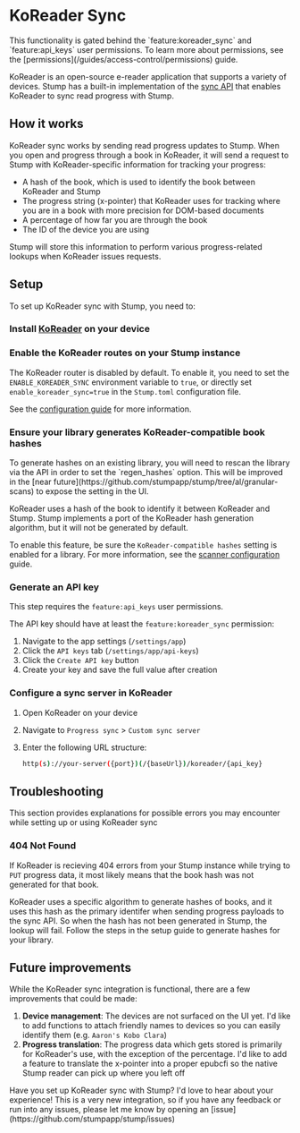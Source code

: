 
# KoReader Sync

<Callout emoji="🔐">
	This functionality is gated behind the `feature:koreader_sync` and `feature:api_keys` user
	permissions. To learn more about permissions, see the
	[permissions](/guides/access-control/permissions) guide.
</Callout>

KoReader is an open-source e-reader application that supports a variety of devices. Stump has a built-in implementation of the [sync API](https://github.com/koreader/koreader-sync-server) that enables KoReader to sync read progress with Stump.

## How it works

KoReader sync works by sending read progress updates to Stump. When you open and progress through a book in KoReader, it will send a request to Stump with KoReader-specific information for tracking your progress:

- A hash of the book, which is used to identify the book between KoReader and Stump
- The progress string (x-pointer) that KoReader uses for tracking where you are in a book with more precision for DOM-based documents
- A percentage of how far you are through the book
- The ID of the device you are using

Stump will store this information to perform various progress-related lookups when KoReader issues requests.

## Setup

To set up KoReader sync with Stump, you need to:

<Steps>

### Install [KoReader](https://koreader.rocks/) on your device

### Enable the KoReader routes on your Stump instance

The KoReader router is disabled by default. To enable it, you need to set the `ENABLE_KOREADER_SYNC` environment variable to `true`, or directly set `enable_koreader_sync=true` in the `Stump.toml` configuration file.

See the [configuration guide](/guides/configuration/server-options) for more information.

### Ensure your library generates KoReader-compatible book hashes

<Callout emoji="🚧">
	To generate hashes on an existing library, you will need to rescan the library via the API in
	order to set the `regen_hashes` option. This will be improved in the [near
	future](https://github.com/stumpapp/stump/tree/al/granular-scans) to expose the setting in the UI.
</Callout>

KoReader uses a hash of the book to identify it between KoReader and Stump. Stump implements a port of the KoReader hash generation algorithm, but it will not be generated by default.

To enable this feature, be sure the `KoReader-compatible hashes` setting is enabled for a library. For more information, see the [scanner configuration](/guides/basics/scanner) guide.

### Generate an API key

<Callout emoji="🔐">This step requires the `feature:api_keys` user permissions.</Callout>

The API key should have at least the `feature:koreader_sync` permission:

1. Navigate to the app settings (`/settings/app`)
2. Click the `API keys` tab (`/settings/app/api-keys`)
3. Click the `Create API key` button
4. Create your key and save the full value after creation

### Configure a sync server in KoReader

1. Open KoReader on your device
2. Navigate to `Progress sync` > `Custom sync server`
3. Enter the following URL structure:

   ```bash
   http(s)://your-server({port})(/{baseUrl})/koreader/{api_key}
   ```

</Steps>

## Troubleshooting

This section provides explanations for possible errors you may encounter while setting up or using KoReader sync

### 404 Not Found

If KoReader is recieving 404 errors from your Stump instance while trying to `PUT` progress data, it most likely means that the book hash was not generated for that book.

KoReader uses a specific algorithm to generate hashes of books, and it uses this hash as the primary identifer when sending progress payloads to the sync API. So when the hash has not been generated in Stump, the lookup will fail. Follow the steps in the setup guide to generate hashes for your library.

## Future improvements

While the KoReader sync integration is functional, there are a few improvements that could be made:

1. **Device management**: The devices are not surfaced on the UI yet. I'd like to add functions to attach friendly names to devices so you can easily identify them (e.g. `Aaron's Kobo Clara`)
2. **Progress translation**: The progress data which gets stored is primarily for KoReader's use, with the exception of the percentage. I'd like to add a feature to translate the x-pointer into a proper epubcfi so the native Stump reader can pick up where you left off

<Callout emoji="🚀">
	Have you set up KoReader sync with Stump? I'd love to hear about your experience! This is a very
	new integration, so if you have any feedback or run into any issues, please let me know by opening
	an [issue](https://github.com/stumpapp/stump/issues)
</Callout>
